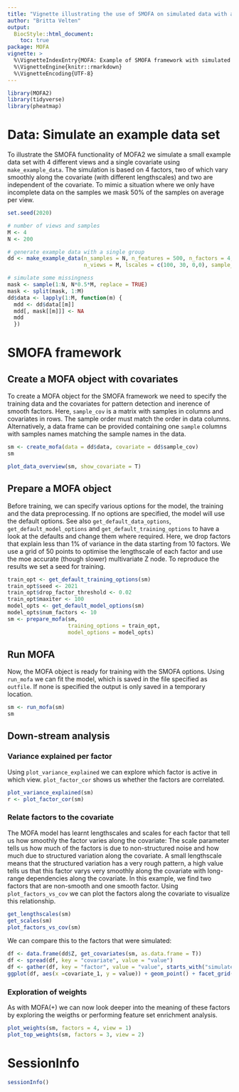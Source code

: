```yaml
---
title: "Vignette illustrating the use of SMOFA on simulated data with a temporal covariate"
author: "Britta Velten"
output:
  BiocStyle::html_document:
    toc: true
package: MOFA
vignette: >
  %\VignetteIndexEntry{MOFA: Example of SMOFA framework with simulated data (temporal)}
  %\VignetteEngine{knitr::rmarkdown}
  %\VignetteEncoding{UTF-8}
---
```


```r
library(MOFA2)
library(tidyverse)
library(pheatmap)
```


# Data: Simulate an example data set
To illustrate the SMOFA functionality of MOFA2 we simulate a small example data set with 4 different views and a single covariate using `make_example_data`. The simulation is based on 4 factors, two of which vary smoothly along the covariate (with different lengthscales) and two are independent of the covariate. To mimic a situation where we only have incomplete data on the samples we mask 50% of the samples on average per view.

```r
set.seed(2020)

# number of views and samples
M <- 4
N <- 200

# generate example data with a single group
dd <- make_example_data(n_samples = N, n_features = 500, n_factors = 4,
                        n_views = M, lscales = c(100, 30, 0,0), sample_cov = 1:N)

# simulate some missingness
mask <- sample(1:N, N*0.5*M, replace = TRUE)
mask <- split(mask, 1:M)
dd$data <- lapply(1:M, function(m) {
  mdd <- dd$data[[m]]
  mdd[, mask[[m]]] <- NA
  mdd
  })
```


# SMOFA framework

## Create a MOFA object with covariates
To create a MOFA object for the SMOFA framework we need to specify the training data and the covariates for pattern detection and inerence of smooth factors. Here, `sample_cov` is a matrix with samples in columns and covariates in rows. The sample order must match the order in data columns. Alternatively, a data frame can be provided containing one `sample` columns with samples names matching the sample names in the data.
```r
sm <- create_mofa(data = dd$data, covariate = dd$sample_cov)
sm

plot_data_overview(sm, show_covariate = T)
```

## Prepare a MOFA object
Before training, we can specify various options for the model, the training and the data preprocessing. If no options are specified, the model will use the default options. See also `get_default_data_options`, `get_default_model_options` and `get_default_training_options` to have a look at the defaults and change them where required. Here, we drop factors that explain less than 1% of variance in the data starting from 10 factors. We use a grid of 50 points to optimise the lengthscale of each factor and use the moe accurate (though slower) multivariate Z node. To reproduce the results we set a seed for training.
```r
train_opt <- get_default_training_options(sm)
train_opt$seed <- 2021
train_opt$drop_factor_threshold <- 0.02
train_opt$maxiter <- 100
model_opts <- get_default_model_options(sm)
model_opts$num_factors <- 10
sm <- prepare_mofa(sm,
                   training_options = train_opt,
                   model_options = model_opts)
```

## Run MOFA
Now, the MOFA object is ready for training with the SMOFA options. Using `run_mofa` we can fit the model, which is saved in the file specified as `outfile`. If none is specified the output is only saved in a temporary location.
```r
sm <- run_mofa(sm)
sm
```

## Down-stream analysis
### Variance explained per factor
Using `plot_variance_explained` we can explore which factor is active in which view. `plot_factor_cor` shows us whether the factors are correlated.
```r
plot_variance_explained(sm)
r <- plot_factor_cor(sm)
```
### Relate factors to the covariate
The MOFA model has learnt lengthscales and scales for each factor that tell us how smoothly the factor varies along the covariate: The scale parameter tells us how much of the factors is due to non-structured noise and how much due to structured variation along the covariate. A small lengthscale means that the structured variation has a very rough pattern, a high value tells us that this factor varys very smoothly along the covariate with long-range dependencies along the covariate. In this example, we find two factors that are non-smooth and one smooth factor. Using `plot_factors_vs_cov` we can plot the factors along the covariate to visualize this relationship.
```r
get_lengthscales(sm)
get_scales(sm)
plot_factors_vs_cov(sm)
```

We can compare this to the factors that were simulated:
```r
df <- data.frame(dd$Z, get_covariates(sm, as.data.frame = T)) 
df <- spread(df, key = "covariate", value = "value")
df <- gather(df, key = "factor", value = "value", starts_with("simulated_factor"))
ggplot(df, aes(x =covariate_1, y = value)) + geom_point() + facet_grid(~factor)
```

### Exploration of weights
As with MOFA(+) we can now look deeper into the meaning of these factors by exploring the weigths or performing feature set enrichment analysis.
```r
plot_weights(sm, factors = 4, view = 1)
plot_top_weights(sm, factors = 3, view = 2)
```

# SessionInfo
```r
sessionInfo()
```

